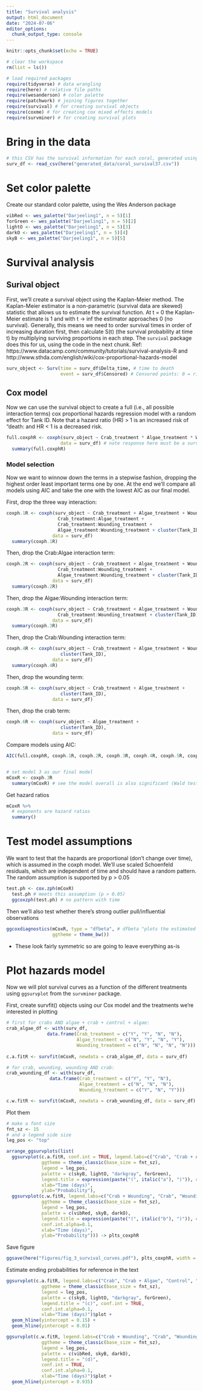 ```yaml
---
title: "Survival analysis"
output: html_document
date: "2024-07-06"
editor_options: 
  chunk_output_type: console
---
```


```r
knitr::opts_chunk$set(echo = TRUE)

# clear the workspace
rm(list = ls())

# load required packages
require(tidyverse) # data wrangling
require(here) # relative file paths
require(wesanderson) # color palette
require(patchwork) # joining figures together
require(survival) # for creating survival objects
require(coxme) # for creating cox mixed effects models
require(survminer) # for creating survival plots
```

# Bring in the data

```r
# this CSV has the survival information for each coral, generated using the survival_wrangling.Rmd script with a threshold of 37.5% tissue loss
surv_df <- read_csv(here("generated_data/coral_survival37.csv"))
```

# Set color palette

Create our standard color palette, using the Wes Anderson package

```r
vibRed <- wes_palette("Darjeeling1", n = 5)[1]
forGreen <- wes_palette("Darjeeling1", n = 5)[2]
lightO <- wes_palette("Darjeeling1", n = 5)[3]
darkO <- wes_palette("Darjeeling1", n = 5)[4]
skyB <- wes_palette("Darjeeling1", n = 5)[5]
```

# Survival analysis

## Surival object

First, we'll create a survival object using the Kaplan-Meier method. The Kaplan-Meier estimator is a non-parametric (survival data are skewed) statistic that allows us to estimate the survival function. At t = 0 the Kaplan-Meier estimate is 1 and with t -> inf the estimator approaches 0 (no survival). Generally, this means we need to order survival times in order of increasing duration first, then calculate S(t) (the survival probability at time t) by multiplying surviving proportions in each step. The `survival` package does this for us, using the code in the next chunk. Ref: https://www.datacamp.com/community/tutorials/survival-analysis-R and http://www.sthda.com/english/wiki/cox-proportional-hazards-model

```r
surv_object <- Surv(time = surv_df$Delta_time, # time to death
                    event = surv_df$Censored) # Censored points: 0 = right censored (not a true death), 1 = event at time
```

## Cox model

Now we can use the survival object to create a full (i.e., all possible interaction terms) cox proportional hazards regression model with a random effect for Tank ID. Note that a hazard ratio (HR) > 1 is an increased risk of "death: and HR < 1 is a decreased risk.

```r
full.coxphR <- coxph(surv_object ~ Crab_treatment * Algae_treatment * Wounding_treatment + cluster(Tank_ID), 
                    data = surv_df) # note response here must be a survival object returned by the Surv funtion (why we make the surv_object above)
  summary(full.coxphR)
```

### Model selection

Now we want to winnow down the terms in a stepwise fashion, dropping the highest order least important terms one by one. At the end we'll compare all models using AIC and take the one with the lowest AIC as our final model.

First, drop the three way interaction:

```r
coxph.1R <- coxph(surv_object ~ Crab_treatment + Algae_treatment + Wounding_treatment +
                   Crab_treatment:Algae_treatment +
                   Crab_treatment:Wounding_treatment +
                   Algae_treatment:Wounding_treatment + cluster(Tank_ID),
                 data = surv_df)
  summary(coxph.1R)
```

Then, drop the Crab:Algae interaction term:

```r
coxph.2R <- coxph(surv_object ~ Crab_treatment + Algae_treatment + Wounding_treatment +
                   Crab_treatment:Wounding_treatment +
                   Algae_treatment:Wounding_treatment + cluster(Tank_ID),
                 data = surv_df)
  summary(coxph.2R)

```

Then, drop the Algae:Wounding interaction term:

```r
coxph.3R <- coxph(surv_object ~ Crab_treatment + Algae_treatment + Wounding_treatment +
                   Crab_treatment:Wounding_treatment + cluster(Tank_ID),
                 data = surv_df)
  summary(coxph.3R)

```

Then, drop the Crab:Wounding interaction term:

```r
coxph.4R <- coxph(surv_object ~ Crab_treatment + Algae_treatment + Wounding_treatment + 
                    cluster(Tank_ID),
                 data = surv_df)
  summary(coxph.4R)

```

Then, drop the wounding term:

```r
coxph.5R <- coxph(surv_object ~ Crab_treatment + Algae_treatment + 
                    cluster(Tank_ID),
                 data = surv_df)
```

Then, drop the crab term:

```r
coxph.6R <- coxph(surv_object ~ Algae_treatment + 
                    cluster(Tank_ID),
                 data = surv_df)
```

Compare models using AIC:

```r
AIC(full.coxphR, coxph.1R, coxph.2R, coxph.3R, coxph.4R, coxph.5R, coxph.6R) # looks like the best model is Model 3


# set model 3 as our final model
mCoxR <- coxph.3R
  summary(mCoxR) # see the model overall is also significant (Wald test, LRT, longrank)

```

Get hazard ratios

```r
mCoxR %>% 
  # exponents are hazard ratios
  summary()
```


# Test model assumptions

We want to test that the hazards are proportional (don't change over time), which is assumed in the coxph model. We'll use scaled Schoenfeld residuals, which are independent of time and should have a random pattern. The random assumption is supported by p > 0.05

```r
test.ph <- cox.zph(mCoxR) 
  test.ph # meets this assumption (p > 0.05)
  ggcoxzph(test.ph) # no pattern with time
```

Then we'll also test whether there's strong outlier pull/influential observations

```r
ggcoxdiagnostics(mCoxR, type = "dfbeta", # dfbeta "plots the estimated changes in the regression coefficients upon deleting each observation in turn"
                 ggtheme = theme_bw()) 
```

- These look fairly symmetric so are going to leave everything as-is

# Plot hazards model

Now we will plot survival curves as a function of the different treatments using `ggsurvplot` from the `survminer` package. 

First, create survfit() objects using our Cox model and the treatments we're interested in plotting

```r
# first for crabs AND algae + crab + control + algae:
crab_algae_df <- with(surv_df,
               data.frame(Crab_treatment = c("Y", "Y", "N", "N"), 
                          Algae_treatment = c("N", "Y", "N", "Y"),
                          Wounding_treatment = c("N", "N", "N", "N")))
  
c.a.fitR <- survfit(mCoxR, newdata = crab_algae_df, data = surv_df)

# for crab, wounding, wounding AND crab:
crab_wounding_df <- with(surv_df,
                data.frame(Crab_treatment = c("Y", "Y", "N"), 
                           Algae_treatment = c("N", "N", "N"),
                           Wounding_treatment = c("Y", "N", "Y")))

c.w.fitR <- survfit(mCoxR, newdata = crab_wounding_df, data = surv_df)

```

Plot them

```r
# make a font size
fnt_sz <- 15
# and a legend side size
leg_pos <- "top"

arrange_ggsurvplots(list(
  ggsurvplot(c.a.fitR, conf.int = TRUE, legend.labs=c("Crab", "Crab + Algae", "Control", "Algae"),
             ggtheme = theme_classic(base_size = fnt_sz),
             legend = leg_pos,
             palette = c(skyB, lightO, "darkgray", forGreen), 
             legend.title = expression(paste("(", italic("a"), ")")), conf.int.alpha = 0.1, 
             xlab="Time (days)",
             ylab="Probability"),
  ggsurvplot(c.w.fitR, legend.labs=c("Crab + Wounding", "Crab", "Wounding"),
             ggtheme = theme_classic(base_size = fnt_sz), 
             legend = leg_pos,
             palette = c(vibRed, skyB, darkO), 
             legend.title = expression(paste("(", italic("b"), ")")), conf.int = TRUE, 
             conf.int.alpha=0.1, 
             xlab="Time (days)",
             ylab="Probability"))) -> plts_coxphR

```

Save figure

```r
ggsave(here("figures/fig_3_survival_curves.pdf"), plts_coxphR, width = 10, height = 4)
```

Estimate ending probabilities for reference in the text

```r
ggsurvplot(c.a.fitR, legend.labs=c("Crab", "Crab + Algae", "Control", "Algae"),
             ggtheme = theme_classic(base_size = fnt_sz), 
             legend = leg_pos,
             palette = c(skyB, lightO, "darkgray", forGreen), 
             legend.title = "(c)", conf.int = TRUE, 
             conf.int.alpha=0.1, 
             xlab="Time (days)")$plot +
  geom_hline(yintercept = 0.15) +
  geom_hline(yintercept = 0.01)
```

```r
ggsurvplot(c.w.fitR, legend.labs=c("Crab + Wounding", "Crab", "Wounding"),
             ggtheme = theme_classic(base_size = fnt_sz), 
             legend = leg_pos,
             palette = c(vibRed, skyB, darkO), 
             legend.title = "(d)", 
             conf.int = TRUE, 
             conf.int.alpha=0.1, 
             xlab="Time (days)")$plot +
  geom_hline(yintercept = 0.935) 
```



